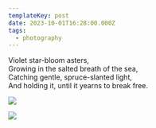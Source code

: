 ```yaml
---
templateKey: post
date: 2023-10-01T16:28:00.000Z
tags:
  - photography
---
```

Violet star-bloom asters,<br/>
Growing in the salted breath of the sea,<br/>
Catching gentle, spruce-slanted light,<br/>
And holding it, until it yearns to break free.

![](../../assets/photos/20231001-IMG_6688.jpg)

![](../../assets/photos/20231001-IMG_6679.jpg)
